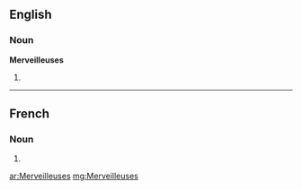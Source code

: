 ==English==

===Noun===
'''Merveilleuses'''

# {{plural of|[[Merveilleuse]]}}

----

==French==

===Noun===
{{infl|fr|plural}} {{f|p}}

# {{plural of|Merveilleuse|lang=fr}}

[[ar:Merveilleuses]]
[[mg:Merveilleuses]]